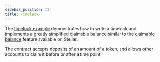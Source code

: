 ```yaml
---
sidebar_position: 11
title: Timelock
---
```


The [timelock example] demonstrates how to write a timelock and implements a
greatly simplified claimable balance similar to the [claimable balance] feature
available on Stellar.

The contract accepts deposits of an amount of a token, and allows other accounts
to claim it before or after a time point.

[timelock example]: https://github.com/stellar/soroban-examples/tree/v0.1.0/timelock
[claimable balance]: https://developers.stellar.org/docs/glossary/claimable-balance
